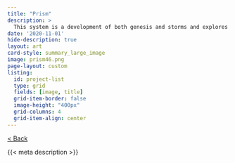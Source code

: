 ```yaml
---
title: "Prism"
description: >
  This system is a development of both genesis and storms and explores the play of light and colour, and gives materiality to light through its fluid swirls.
date: '2020-11-01'
hide-description: true
layout: art
card-style: summary_large_image
image: prism46.png
page-layout: custom
listing:
  id: project-list
  type: grid
  fields: [image, title]
  grid-item-border: false
  image-height: "400px"
  grid-columns: 4
  grid-item-align: center
---
```


[\< Back](../index.qmd){.btn .btn-secondary .btn-sm .btn role="button"}

{{< meta description >}}

